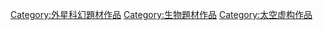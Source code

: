 [[Category:外星科幻題材作品|Category:外星科幻題材作品]]
[[Category:生物題材作品|Category:生物題材作品]]
[[Category:太空虚构作品|Category:太空虚构作品]]